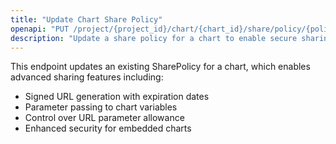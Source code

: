 ```yaml
---
title: "Update Chart Share Policy"
openapi: "PUT /project/{project_id}/chart/{chart_id}/share/policy/{policy_id}"
description: "Update a share policy for a chart to enable secure sharing with signed URLs"
---
```


This endpoint updates an existing SharePolicy for a chart, which enables advanced sharing features including:
- Signed URL generation with expiration dates
- Parameter passing to chart variables
- Control over URL parameter allowance
- Enhanced security for embedded charts

